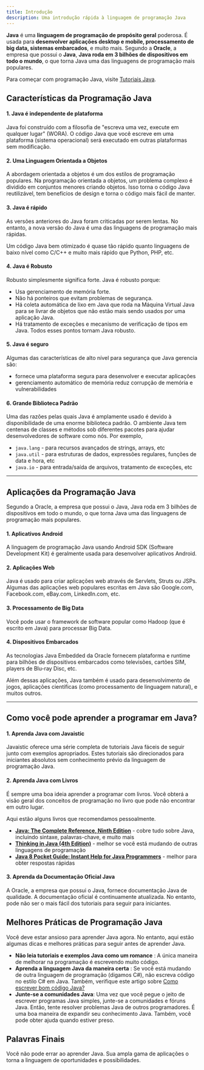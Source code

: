 ```yaml
---
title: Introdução
description: Uma introdução rápida à linguagem de programação Java
---
```


**Java** é uma **linguagem de programação de propósito geral** poderosa. É usada para **desenvolver aplicações desktop e mobile, processamento de big data, sistemas embarcados**, e muito mais. Segundo a **Oracle**, a empresa que possui o **Java**, **Java roda em 3 bilhões de dispositivos em todo o mundo**, o que torna Java uma das linguagens de programação mais populares.

Para começar com programação Java, visite [Tutoriais Java](/programs/introduction).

## Características da Programação Java

#### 1. Java é independente de plataforma

Java foi construído com a filosofia de "escreva uma vez, execute em qualquer lugar" (WORA). O código Java que você escreve em uma plataforma (sistema operacional) será executado em outras plataformas sem modificação.

#### 2. Uma Linguagem Orientada a Objetos

A abordagem orientada a objetos é um dos estilos de programação populares. Na programação orientada a objetos, um problema complexo é dividido em conjuntos menores criando objetos. Isso torna o código Java reutilizável, tem benefícios de design e torna o código mais fácil de manter.

#### 3. Java é rápido

As versões anteriores do Java foram criticadas por serem lentas. No entanto, a nova versão do Java é uma das linguagens de programação mais rápidas.

Um código Java bem otimizado é quase tão rápido quanto linguagens de baixo nível como C/C++ e muito mais rápido que Python, PHP, etc.

#### 4. Java é Robusto

Robusto simplesmente significa forte. Java é robusto porque:

- Usa gerenciamento de memória forte.
- Não há ponteiros que evitam problemas de segurança.
- Há coleta automática de lixo em Java que roda na Máquina Virtual Java para se livrar de objetos que não estão mais sendo usados por uma aplicação Java.
- Há tratamento de exceções e mecanismo de verificação de tipos em Java. Todos esses pontos tornam Java robusto.

#### 5. Java é seguro

Algumas das características de alto nível para segurança que Java gerencia são:

- fornece uma plataforma segura para desenvolver e executar aplicações
- gerenciamento automático de memória reduz corrupção de memória e vulnerabilidades

#### 6. Grande Biblioteca Padrão

Uma das razões pelas quais Java é amplamente usado é devido à disponibilidade de uma enorme biblioteca padrão. O ambiente Java tem centenas de classes e métodos sob diferentes pacotes para ajudar desenvolvedores de software como nós. Por exemplo,

- `java.lang` - para recursos avançados de strings, arrays, etc
- `java.util` - para estruturas de dados, expressões regulares, funções de data e hora, etc
- `java.io` - para entrada/saída de arquivos, tratamento de exceções, etc

---

## Aplicações da Programação Java

Segundo a Oracle, a empresa que possui o Java, Java roda em 3 bilhões de dispositivos em todo o mundo, o que torna Java uma das linguagens de programação mais populares.

#### 1. Aplicativos Android

A linguagem de programação Java usando Android SDK (Software Development Kit) é geralmente usada para desenvolver aplicativos Android.

#### 2. Aplicações Web

Java é usado para criar aplicações web através de Servlets, Struts ou JSPs. Algumas das aplicações web populares escritas em Java são Google.com, Facebook.com, eBay.com, LinkedIn.com, etc.

#### 3. Processamento de Big Data

Você pode usar o framework de software popular como Hadoop (que é escrito em Java) para processar Big Data.

#### 4. Dispositivos Embarcados

As tecnologias Java Embedded da Oracle fornecem plataforma e runtime para bilhões de dispositivos embarcados como televisões, cartões SIM, players de Blu-ray Disc, etc.

Além dessas aplicações, Java também é usado para desenvolvimento de jogos, aplicações científicas (como processamento de linguagem natural), e muitos outros.

---

## Como você pode aprender a programar em Java?

#### 1. Aprenda Java com Javaistic

<span className="font-extrabold text-transparent bg-clip-text bg-gradient-to-br from-sky-400 to-indigo-500">
  Javaistic
</span> oferece uma série completa de tutoriais Java fáceis de seguir junto com exemplos
apropriados. Estes tutoriais são direcionados para iniciantes absolutos sem conhecimento
prévio da linguagem de programação Java.

#### 2. Aprenda Java com Livros

É sempre uma boa ideia aprender a programar com livros. Você obterá a visão geral dos conceitos de programação no livro que pode não encontrar em outro lugar.

Aqui estão alguns livros que recomendamos pessoalmente.

- [**Java: The Complete Reference, Ninth Edition**](http://amzn.to/2mAdN34) - cobre tudo sobre Java, incluindo sintaxe, palavras-chave, e muito mais
- [**Thinking in Java (4th Edition)**](http://amzn.to/2mkvCCK) - melhor se você está mudando de outras linguagens de programação
- [**Java 8 Pocket Guide: Instant Help for Java Programmers**](http://amzn.to/2mEszGG) - melhor para obter respostas rápidas

#### 3. Aprenda da Documentação Oficial Java

A Oracle, a empresa que possui o Java, fornece documentação Java de qualidade. A documentação oficial é continuamente atualizada. No entanto, pode não ser o mais fácil dos tutoriais para seguir para iniciantes.

## Melhores Práticas de Programação Java

Você deve estar ansioso para aprender Java agora. No entanto, aqui estão algumas dicas e melhores práticas para seguir antes de aprender Java.

- <b>Não leia tutoriais e exemplos Java como um romance</b> : A única maneira de
  melhorar na programação é escrevendo muito código.
- <b>Aprenda a linguagem Java da maneira certa</b> : Se você está mudando de outra
  linguagem de programação (digamos C#), não escreva código no estilo C# em Java.
  Também, verifique este artigo sobre <a href="http://www.ibm.com/developerworks/library/j-perry-writing-good-java-code/index.html">
    Como escrever bom código Java?
  </a>
- <b>Junte-se a comunidades Java</b>: Uma vez que você pegue o jeito de escrever
  programas Java simples, junte-se a comunidades e fóruns Java. Então, tente
  resolver problemas Java de outros programadores. É uma boa maneira de expandir
  seu conhecimento Java. Também, você pode obter ajuda quando estiver preso.

## Palavras Finais

Você não pode errar ao aprender Java. Sua ampla gama de aplicações o torna a linguagem de oportunidades e possibilidades.

